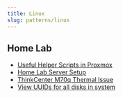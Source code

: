 ```yaml
---
title: Linux
slug: patterns/linux
---
```


## Home Lab

* [Useful Helper Scripts in Proxmox](linux/proxmox-helper-scripts)
* [Home Lab Server Setup](linux/server-setup)
* [ThinkCenter M70q Thermal Issue](linux/server-thermal-issue)
* [View UUIDs for all disks in system](linux/view-uuid-disks)